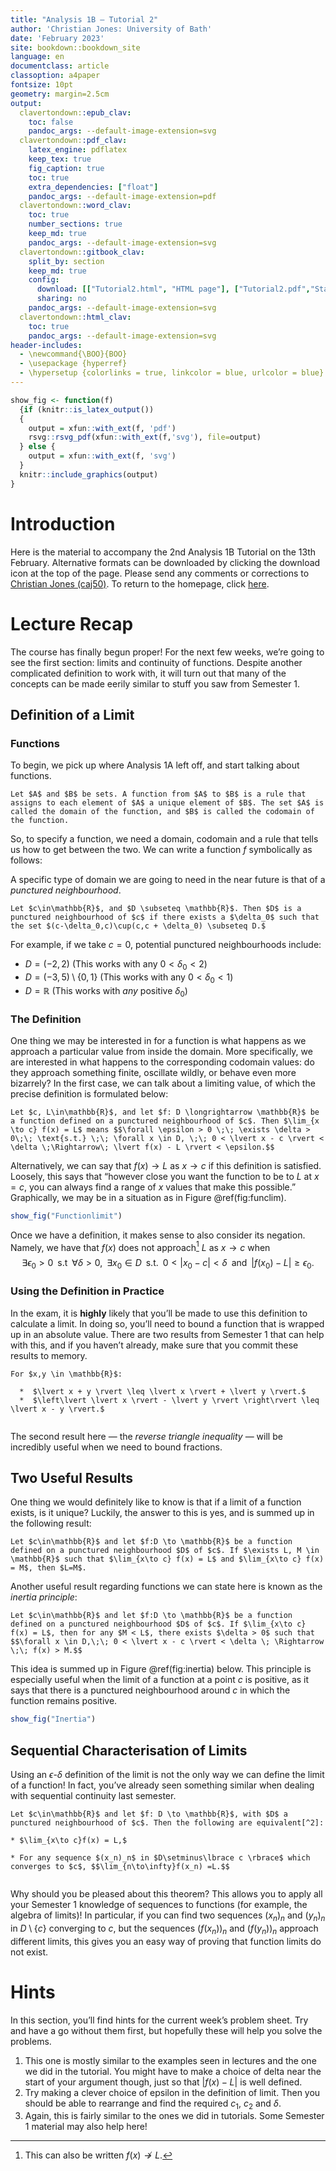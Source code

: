 ```yaml
---
title: "Analysis 1B — Tutorial 2"
author: 'Christian Jones: University of Bath'
date: 'February 2023'
site: bookdown::bookdown_site
language: en
documentclass: article
classoption: a4paper
fontsize: 10pt
geometry: margin=2.5cm
output:
  clavertondown::epub_clav:
    toc: false
    pandoc_args: --default-image-extension=svg
  clavertondown::pdf_clav:
    latex_engine: pdflatex
    keep_tex: true
    fig_caption: true
    toc: true
    extra_dependencies: ["float"]
    pandoc_args: --default-image-extension=pdf
  clavertondown::word_clav:
    toc: true
    number_sections: true
    keep_md: true
    pandoc_args: --default-image-extension=svg
  clavertondown::gitbook_clav:
    split_by: section
    keep_md: true
    config:
      download: [["Tutorial2.html", "HTML page"], ["Tutorial2.pdf","Standard print PDF"], ["Tutorial2Clear.pdf","Clear print PDF"], ["Tutorial2Large.pdf","Large print PDF"], ["Tutorial2.docx","Accessible Word document"], ["Tutorial2.epub","Accessible EPub book" ]]
      sharing: no
    pandoc_args: --default-image-extension=svg
  clavertondown::html_clav:
    toc: true
    pandoc_args: --default-image-extension=svg
header-includes:
  - \newcommand{\BOO}{BOO}
  - \usepackage {hyperref}
  - \hypersetup {colorlinks = true, linkcolor = blue, urlcolor = blue}
---
```

<!-- This is needed since I am working with svg files from mathcha.io. It converts the graphics files to something that can be used in the pdf files. Code taken from https://stackoverflow.com/questions/50165404/how-to-make-a-pdf-using-bookdown-including-svg-images/56044642#56044642 -->
```r
show_fig <- function(f)
  {if (knitr::is_latex_output())
  {
    output = xfun::with_ext(f, 'pdf')
    rsvg::rsvg_pdf(xfun::with_ext(f,'svg'), file=output)
  } else {
    output = xfun::with_ext(f, 'svg')
  }
  knitr::include_graphics(output)
}
```
\newpage
\pagenumbering{arabic}

# Introduction {-}
Here is the material to accompany the 2nd Analysis 1B Tutorial on the 13th February. Alternative formats can be downloaded by clicking the download icon at the top of the page. Please send any comments or corrections to [Christian Jones (caj50)](mailto:caj50@bath.ac.uk). To return to the homepage, click [here](http://caj50.github.io/tutoring.html).

# Lecture Recap
The course has finally begun proper! For the next few weeks, we're going to see the first section: limits and continuity of functions. Despite another complicated definition to work with, it will turn out that many of the concepts can be made eerily similar to stuff you saw from Semester 1.

## Definition of a Limit

### Functions
To begin, we pick up where Analysis 1A left off, and start talking about functions.
```definition
Let $A$ and $B$ be sets. A function from $A$ to $B$ is a rule that assigns to each element of $A$ a unique element of $B$. The set $A$ is called the domain of the function, and $B$ is called the codomain of the function.
```
So, to specify a function, we need a domain, codomain and a rule that tells us how to get between the two. We can write a function $f$ symbolically as follows:
\begin{align*}
f:\; &A \longrightarrow B,\\
&x \longmapsto f(x).
\end{align*}

A specific type of domain we are going to need in the near future is that of a *punctured neighbourhood*.
```definition
Let $c\in\mathbb{R}$, and $D \subseteq \mathbb{R}$. Then $D$ is a punctured neighbourhood of $c$ if there exists a $\delta_0$ such that the set $(c-\delta_0,c)\cup(c,c + \delta_0) \subseteq D.$
```
For example, if we take $c = 0$, potential punctured neighbourhoods include:

* $D = (-2,2)$ (This works with any $0 < \delta_0 < 2$)
* $D = (-3,5)\setminus\lbrace0,1\rbrace$ (This works with any $0 < \delta_0 < 1$)
* $D = \mathbb{R}$ (This works with *any* positive $\delta_0$)

### The Definition
One thing we may be interested in for a function is what happens as we approach a particular value from inside the domain. More specifically, we are interested in what happens to the corresponding codomain values: do they approach something finite, oscillate wildly, or behave even more bizarrely? In the first case, we can talk about a limiting value, of which the precise definition is formulated below:
```definition
Let $c, L\in\mathbb{R}$, and let $f: D \longrightarrow \mathbb{R}$ be a function defined on a punctured neighbourhood of $c$. Then $\lim_{x \to c} f(x) = L$ means $$\forall \epsilon > 0 \;\; \exists \delta > 0\;\; \text{s.t.} \;\; \forall x \in D, \;\; 0 < \lvert x - c \rvert < \delta \;\Rightarrow\; \lvert f(x) - L \rvert < \epsilon.$$
```
Alternatively, we can say that $f(x) \to L$ as $x \to c$ if this definition is satisfied. Loosely, this says that "however close you want the function to be to $L$ at $x = c$, you can always find a range of $x$ values that make this possible." Graphically, we may be in a situation as in Figure \@ref(fig:funclim).

```r
show_fig("Functionlimit")
```

Once we have a definition, it makes sense to also consider its negation. Namely, we have that $f(x)$ does not approach[^1] $L$ as $x \to c$ when $$\exists \epsilon_0 > 0\;\;\text{s.t}\;\;\forall \delta > 0,\;\; \exists x_0 \in D \;\; \text{s.t.}\;\; 0 < \lvert x_0 - c \rvert < \delta\;\; \text{and}\;\; \lvert f(x_0) - L \rvert \geq \epsilon_0.$$

### Using the Definition in Practice
In the exam, it is **highly** likely that you'll be made to use this definition to calculate a limit. In doing so, you'll need to bound a function that is wrapped up in an absolute value. There are two results from Semester 1 that can help with this, and if you haven't already, make sure that you commit these results to memory.
```theorem
For $x,y \in \mathbb{R}$:
  
  *  $\lvert x + y \rvert \leq \lvert x \rvert + \lvert y \rvert.$
  *  $\left\lvert \lvert x \rvert - \lvert y \rvert \right\rvert \leq \lvert x - y \rvert.$
  
```
The second result here --- the *reverse triangle inequality* --- will be incredibly useful when we need to bound fractions.

[^1]: This can also be written $f(x) \not\to L$.

## Two Useful Results
One thing we would definitely like to know is that if a limit of a function exists, is it unique? Luckily, the answer to this is yes, and is summed up in the following result:
```proposition
Let $c\in\mathbb{R}$ and let $f:D \to \mathbb{R}$ be a function defined on a punctured neighbourhood $D$ of $c$. If $\exists L, M \in \mathbb{R}$ such that $\lim_{x\to c} f(x) = L$ and $\lim_{x\to c} f(x) = M$, then $L=M$.
```

Another useful result regarding functions we can state here is known as the *inertia principle*:
```proposition
Let $c\in\mathbb{R}$ and let $f:D \to \mathbb{R}$ be a function defined on a punctured neighbourhood $D$ of $c$. If $\lim_{x\to c} f(x) = L$, then for any $M < L$, there exists $\delta > 0$ such that $$\forall x \in D,\;\; 0 < \lvert x - c \rvert < \delta \; \Rightarrow \;\; f(x) > M.$$
```
This idea is summed up in Figure \@ref(fig:inertia) below. This principle is especially useful when the limit of a function at a point $c$ is positive, as it says that there is a punctured neighbourhood around $c$ in which the function remains positive.

```r
show_fig("Inertia")
```

## Sequential Characterisation of Limits
Using an $\epsilon$-$\delta$ definition of the limit is not the only way we can define the limit of a function! In fact, you've already seen something similar when dealing with sequential continuity last semester.

```theorem
Let $c\in\mathbb{R}$ and let $f: D \to \mathbb{R}$, with $D$ a punctured neighbourhood of $c$. Then the following are equivalent[^2]:
  
* $\lim_{x\to c}f(x) = L,$
  
* For any sequence $(x_n)_n$ in $D\setminus\lbrace c \rbrace$ which converges to $c$, $$\lim_{n\to\infty}f(x_n) =L.$$
  
```

Why should you be pleased about this theorem? This allows you to apply all your Semester 1 knowledge of sequences to functions (for example, the algebra of limits)! In particular, if you can find two sequences $(x_n)_n$ and $(y_n)_n$ in $D\setminus\lbrace c\rbrace$ converging to $c$, but the sequences $\left(f(x_n)\right)_n$ and $\left(f(y_n)\right)_n$ approach different limits, this gives you an easy way of proving that function limits do not exist.

[^2]: You may see this abbreviated to 'TFAE' in some contexts.

# Hints
In this section, you'll find hints for the current week's problem sheet. Try and have a go without them first, but hopefully these will help you solve the problems.

1) This one is mostly similar to the examples seen in lectures and the one we did in the tutorial. You might have to make a choice of delta near the start of your argument though, just so that $\lvert f(x) - L \rvert$ is well defined.
2) Try making a clever choice of epsilon in the definition of limit. Then you should be able to rearrange and find the required $c_1$, $c_2$ and $\delta$.
3) Again, this is fairly similar to the ones we did in tutorials. Some Semester 1 material may also help here!
 
